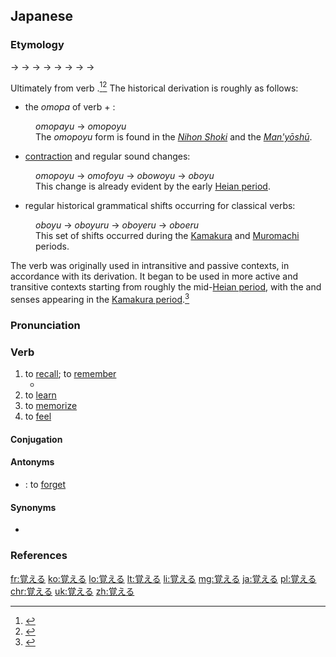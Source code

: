 ==Japanese==
{{ja-kanjitab|おぼ|sort=おぼえる|yomi=kun}}

===Etymology===
{{IPAchar|/omo<sub>2</sub>pu/}} → {{IPAchar|/omwopoju/}} → {{IPAchar|/omwoɸoju/}} → {{IPAchar|/omoɸoju/}} → {{IPAchar|/oboɸoju/}} → {{IPAchar|/oboju/}} → {{IPAchar|/obojuru/}} → {{IPAchar|/obojeru/}} → {{IPAchar|/oboeru/}}

Ultimately from {{etyl|ojp|ja|sort=おぼえる}} verb {{m|ja|思ふ|tr=omopu|pos=modern {{m|ja|思う}} ''omou'', “to think (about or of something)”}}.<ref name="KDJ">{{R:Kokugo Dai Jiten}}</ref><ref name="DJR">{{R:Daijirin}}</ref> The historical derivation is roughly as follows:
* the {{m|ja|未然形|tr=mizenkei||irrealis form}} ''omopa'' of {{etyl|ojp|ja|sort=おぼえる}} verb {{m|ja|思ふ|tr=omopu||think|pos=modern {{m|ja|思う}} ''omou''}} + {{m|ja|ゆ|tr=yu|pos={{etyl|ojp|-}} verb suffix denoting intransitive or passive action}}:
: ''omopayu'' → ''omopoyu''
: The ''omopoyu'' form is found in the ''[[w:Nihon Shoki|Nihon Shoki]]'' and the ''[[w:Man'yōshū|Man'yōshū]]''.
* [[contraction]] and regular sound changes:
: ''omopoyu'' → ''omofoyu'' → ''obowoyu'' → ''oboyu''
: This change is already evident by the early [[w:Heian period|Heian period]].
* regular historical grammatical shifts occurring for classical {{m|ja|下二段活用|tr=shimo nidan katsuyō||lower bigrade conjugation}} verbs:
: ''oboyu'' → ''oboyuru'' → ''oboyeru'' → ''oboeru''
: This set of shifts occurred during the [[w:Kamakura period|Kamakura]] and [[w:Muromachi period|Muromachi]] periods.

The verb was originally used in intransitive and passive contexts, in accordance with its derivation. It began to be used in more active and transitive contexts starting from roughly the mid-[[w:Heian period|Heian period]], with the {{m|en|learn}} and {{m|en|memorize}} senses appearing in the [[w:Kamakura period|Kamakura period]].<ref name="KDJ">{{R:Kokugo Dai Jiten}}</ref>

===Pronunciation===
{{ja-pron|acc=3|おぼえる|y=k}}

===Verb===
{{ja-verb|おぼえる|type=2|tr=trans}}

# to [[recall]]; to [[remember]]
#* {{quote-book
|language=Japanese
|location=Tokyo
|publisher=Kodansha
|author={{w|Clamp (manga artists)|CLAMP}}
|title={{w|ツバサ-RESERVoir CHRoNiCLE-|{{lang|ja|ツバサ RESERVoir CHRoNiCLE}}|lang=ja}}
|trans-title={{w|Tsubasa: Reservoir Chronicle|Tsubasa: RESERVoir CHRoNiCLE}}
|date=August 12 2003
|isbn=4-06-363277-6
|volume=1
|page=74
|chapter={{lang|ja|記憶の対価}}
|trans-chapter=The Cost of Memory
|passage={{ja-usex|てめー！'''覚えてろよ'''——‼|^てめー！ '''^おぼえてろ よ'''——‼|'''Just you wait''', bitch——‼}}}}
# to [[learn]]
# to [[memorize]]
# to [[feel]] {{qualifier|an emotion}}

====Conjugation====
{{ja-ichi|おぼえ}}

====Antonyms====
* {{sense|recall, remember}} {{ja-r|忘れる|わすれる}}: to [[forget]]

====Synonyms====
* {{sense|recall, remember}} {{ja-r|思い出す|おもいだす}}

===References===
<references/>

[[fr:覚える]]
[[ko:覚える]]
[[lo:覚える]]
[[lt:覚える]]
[[li:覚える]]
[[mg:覚える]]
[[ja:覚える]]
[[pl:覚える]]
[[chr:覚える]]
[[uk:覚える]]
[[zh:覚える]]
